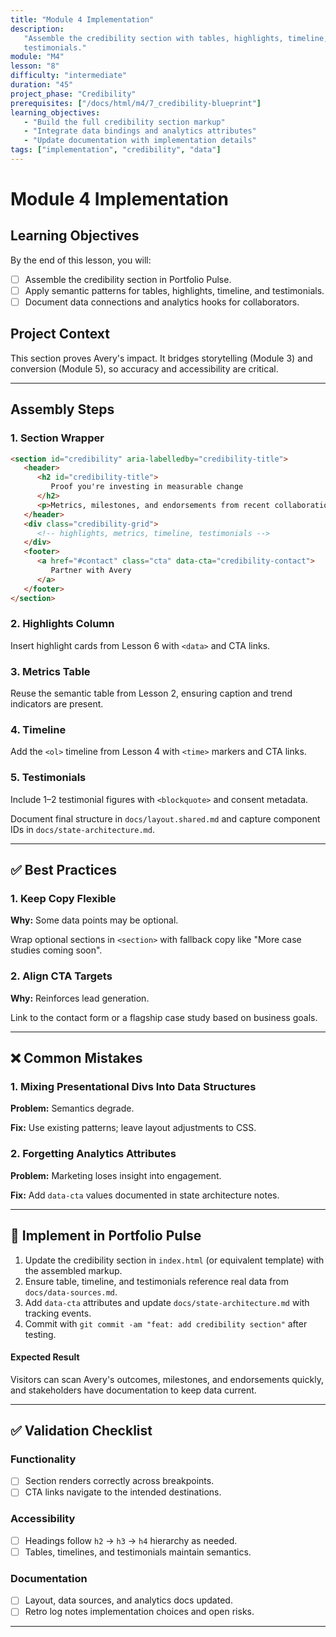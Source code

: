 ```yaml
---
title: "Module 4 Implementation"
description:
   "Assemble the credibility section with tables, highlights, timeline, and
   testimonials."
module: "M4"
lesson: "8"
difficulty: "intermediate"
duration: "45"
project_phase: "Credibility"
prerequisites: ["/docs/html/m4/7_credibility-blueprint"]
learning_objectives:
   - "Build the full credibility section markup"
   - "Integrate data bindings and analytics attributes"
   - "Update documentation with implementation details"
tags: ["implementation", "credibility", "data"]
---
```


# Module 4 Implementation

## Learning Objectives

By the end of this lesson, you will:

-  [ ] Assemble the credibility section in Portfolio Pulse.
-  [ ] Apply semantic patterns for tables, highlights, timeline, and
       testimonials.
-  [ ] Document data connections and analytics hooks for collaborators.

## Project Context

This section proves Avery's impact. It bridges storytelling (Module 3) and
conversion (Module 5), so accuracy and accessibility are critical.

---

## Assembly Steps

### 1. Section Wrapper

```html
<section id="credibility" aria-labelledby="credibility-title">
   <header>
      <h2 id="credibility-title">
         Proof you're investing in measurable change
      </h2>
      <p>Metrics, milestones, and endorsements from recent collaborations.</p>
   </header>
   <div class="credibility-grid">
      <!-- highlights, metrics, timeline, testimonials -->
   </div>
   <footer>
      <a href="#contact" class="cta" data-cta="credibility-contact">
         Partner with Avery
      </a>
   </footer>
</section>
```

### 2. Highlights Column

Insert highlight cards from Lesson 6 with `<data>` and CTA links.

### 3. Metrics Table

Reuse the semantic table from Lesson 2, ensuring caption and trend indicators
are present.

### 4. Timeline

Add the `<ol>` timeline from Lesson 4 with `<time>` markers and CTA links.

### 5. Testimonials

Include 1–2 testimonial figures with `<blockquote>` and consent metadata.

Document final structure in `docs/layout.shared.md` and capture component IDs in
`docs/state-architecture.md`.

---

## ✅ Best Practices

### 1. Keep Copy Flexible

**Why:** Some data points may be optional.

Wrap optional sections in `<section>` with fallback copy like "More case studies
coming soon".

### 2. Align CTA Targets

**Why:** Reinforces lead generation.

Link to the contact form or a flagship case study based on business goals.

---

## ❌ Common Mistakes

### 1. Mixing Presentational Divs Into Data Structures

**Problem:** Semantics degrade.

**Fix:** Use existing patterns; leave layout adjustments to CSS.

### 2. Forgetting Analytics Attributes

**Problem:** Marketing loses insight into engagement.

**Fix:** Add `data-cta` values documented in state architecture notes.

---

## 🔨 Implement in Portfolio Pulse

1. Update the credibility section in `index.html` (or equivalent template) with
   the assembled markup.
2. Ensure table, timeline, and testimonials reference real data from
   `docs/data-sources.md`.
3. Add `data-cta` attributes and update `docs/state-architecture.md` with
   tracking events.
4. Commit with `git commit -am "feat: add credibility section"` after testing.

#### Expected Result

Visitors can scan Avery's outcomes, milestones, and endorsements quickly, and
stakeholders have documentation to keep data current.

---

## ✅ Validation Checklist

### Functionality

-  [ ] Section renders correctly across breakpoints.
-  [ ] CTA links navigate to the intended destinations.

### Accessibility

-  [ ] Headings follow `h2` → `h3` → `h4` hierarchy as needed.
-  [ ] Tables, timelines, and testimonials maintain semantics.

### Documentation

-  [ ] Layout, data sources, and analytics docs updated.
-  [ ] Retro log notes implementation choices and open risks.

---
